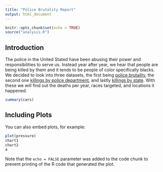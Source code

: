 ---
title: "Police Brutality Report"
output: html_document
---

```{r setup, include=FALSE}
knitr::opts_chunk$set(echo = TRUE)
source("analysis.R")
```

## Introduction
The police in the United Stated have been abusing their power and responsibilities to serve us. Instead year after year, we hear that people are being killed by them and it tends to be people of color specifically blacks. We decided to look into three datasets, the first being [police brutality]("https://raw.githubusercontent.com/info201b-au20/info201finalGEKK/gh-pages/2013-2020%20Police%20Killings-Table%201.csv"), the second one [killings by police department]("https://raw.githubusercontent.com/info201b-au20/info201finalGEKK/gh-pages/2013-2019%20Killings%20by%20PD-Table%201.csv"), and lastly [killings by state]("https://raw.githubusercontent.com/info201b-au20/info201finalGEKK/gh-pages/2013-2019%20Killings%20by%20State-Table%201.csv"). With these we will find out the deaths per year, races targeted, and locations it happened.

```{r cars}
summary(cars)
```

## Including Plots

You can also embed plots, for example:

```{r pressure, echo=FALSE}
plot(pressure)
chart1
chart2
a
```

Note that the `echo = FALSE` parameter was added to the code chunk to prevent printing of the R code that generated the plot.

